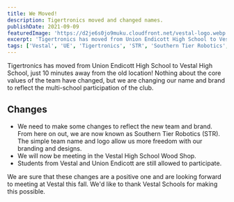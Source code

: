 ```yaml
---
title: We Moved!
description: Tigertronics moved and changed names.
publishDate: 2021-09-09
featuredImage: 'https://d2je6s0jo9muku.cloudfront.net/vestal-logo.webp'
excerpt: 'Tigertronics has moved from Union Endicott High School to Vestal High School.'
tags: ['Vestal', 'UE', 'Tigertronics', 'STR', 'Southern Tier Robotics', 'Union Endicott']
---
```


Tigertronics has moved from Union Endicott High School to Vestal High School, just 10 minutes away from the old location! Nothing about the core values of the team have changed, but we are changing our name and brand
to reflect the multi-school participation of the club.

## Changes

- We need to make some changes to reflect the new team and brand. From here on out, we are now known as Southern Tier Robotics (STR). The simple team name and logo allow us more freedom with our branding and designs.
- We will now be meeting in the Vestal High School Wood Shop.
- Students from Vestal and Union Endicott are still allowed to participate.

We are sure that these changes are a positive one and are looking forward to meeting at Vestal this fall. We'd like to thank Vestal Schools for making this possible.
